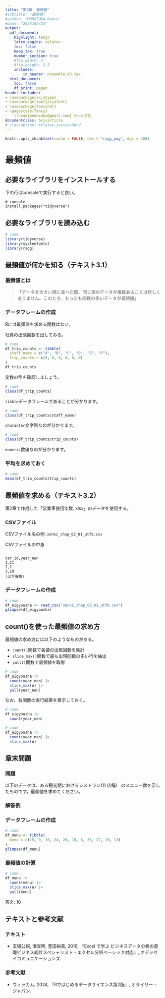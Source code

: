 ```yaml
---
title: "第3章　最頻値"
#subtitle: "最頻値"
#author: "MOMOZUKA Kaoru"
#date: "2025/02/23"
output:
  pdf_document:
    highlight: tango
    latex_engine: xelatex
    toc: false
    keep_tex: true
    number_section: true
    #fig_width: 3
    #fig_height: 2.5
    includes:
        in_header: preamble_03.tex
  html_document:
    toc: false
    df_print: paged
header-includes:
- \usepackage{zxjatype}
- \usepackage[ipa]{zxjafont}
- \usepackage{fancyhdr}
- \pagestyle{fancy}
    \lhead{momozuka@gmail.com} %ヘッダ左
documentclass: bxjsarticle
# classoption: xelatex,ja=standard
---
```



```r
knitr::opts_chunk$set(cache = FALSE, dev = "ragg_png", dpi = 300)
```

# 最頻値

## 必要なライブラリをインストールする

下の行はconsoleで実行すると良い。

```
# console
install.packages("tidyverse")

```


## 必要なライブラリを読み込む

```r
# code
library(tidyverse)
library(systemfonts)
library(ragg)
```

##  最頻値が何かを知る（テキスト3.1）

###  最頻値とは

> 「データを大きい順に並べた際、同じ値のデータが複数あることは珍しくありません。このとき、もっとも個数の多いデータが最頻値」

### データフレームの作成

Rには最頻値を求める関数はない。

社員の出張回数を出してみる。


```r
# code
df_trip_counts <- tibble(
  staff_name = c("A", "B", "C", "D", "E", "F"),
  trip_counts = c(0, 6, 0, 0, 0, 0)
)
df_trip_counts
```

変数の型を確認しましょう。

```r
# code
class(df_trip_counts)
```

`tibble`データフレームであることが分かります。

```r
# code
class(df_trip_counts$staff_name)
```

`character`文字列なのが分かります。


```r
# code
class(df_trip_counts$trip_counts)
```

`numeric`数値なのが分かります。


### 平均を求めておく

```r
# code
mean(df_trip_counts$trip_counts)
```

## 最頻値を求める（テキスト3.2）

第2章で作成した「営業車使用年数. xlsx」のデータを使用する。

### CSVファイル

CSVファイル名の例: `zenki_chap_02_01_utf8.csv`

CSVファイルの中身

```

car_id,year_nen
1,11
2,1
3,10
(以下省略)

```

### データフレームの作成

```r
# code
df_eigyousha <- read_csv("zenki_chap_03_01_utf8.csv")
glimpse(df_eigyousha)
```


## count()を使った最頻値の求め方

最頻値の求め方には以下のようなものがある。

- `count()`関数で各値の出現回数を集計
- `slice_max()`関数で最も出現回数の多い行を抽出
- `pull()`関数で最頻値を取得


```r
# code
df_eigyousha |>
  count(year_nen) |>
  slice_max(n) |>
  pull(year_nen)
```

なお、各関数の実行結果を表示しておく。

```r
# code
df_eigyousha |>
  count(year_nen)
```


```r
# code
df_eigyousha |>
  count(year_nen) |>
  slice_max(n)
```

\newpage

## 章末問題

### 問題

以下のデータは、ある観光期におけるレストラン(11 店舗） のメニュー数を示したものです。最頻値を求めてください。


\newpage

### 解答例

### データフレームの作成

```r
# code
df_menu <- tibble(
  menu = c(15, 9, 10, 24, 20, 18, 8, 35, 27, 10, 13)
)
glimpse(df_menu)
```

### 最頻値の計算

```r
# code
df_menu |>
  count(menu) |>
  slice_max(n) |>
  pull(menu)
```

答え: 10

\newpage

## テキストと参考文献

### テキスト

- 玄場公規, 湊宣明, 豊田裕貴, 2016, 『Excel で学ぶ ビジネスデータ分析の基礎ビジネス統計スペシャリスト・エクセル分析ベーシック対応』, オデッセイコミュニケーションズ. 


### 参考文献

- ウィッカム, 2024, 『Rではじめるデータサイエンス第2版』, オライリー・ジャパン.



